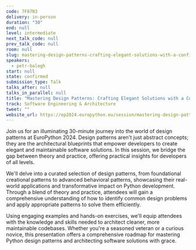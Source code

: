 ```yaml
---
code: 7F87N3
delivery: in-person
duration: "30"
end: null
level: intermediate
next_talk_code: null
prev_talk_code: null
room: null
slug: mastering-design-patterns-crafting-elegant-solutions-with-a-confidence
speakers:
  - petr-balogh
start: null
state: confirmed
submission_type: Talk
talks_after: null
talks_in_parallel: null
title: "Mastering Design Patterns: Crafting Elegant Solutions with a Confidence"
track: Software Engineering & Architecture
tweet: ""
website_url: https://ep2024.europython.eu/session/mastering-design-patterns-crafting-elegant-solutions-with-a-confidence
---
```


Join us for an illuminating 30-minute journey into the world of design patterns
at EuroPython 2024. Design patterns aren't just abstract concepts; they are the
architectural blueprints that empower developers to create elegant and
maintainable software solutions. In this session, we bridge the gap between
theory and practice, offering practical insights for developers of all levels.

We'll delve into a curated selection of design patterns, from foundational
creational patterns to advanced behavioral patterns, showcasing their real-world
applications and transformative impact on Python development. Through a blend of
theory and practice, attendees will gain a comprehensive understanding of how to
identify common design problems and apply appropriate patterns to solve them
efficiently.

Using engaging examples and hands-on exercises, we'll equip attendees with the
knowledge and skills needed to architect cleaner, more maintainable codebases.
Whether you're a seasoned veteran or a curious novice, this presentation offers
a comprehensive roadmap for mastering Python design patterns and architecting
software solutions with grace.
